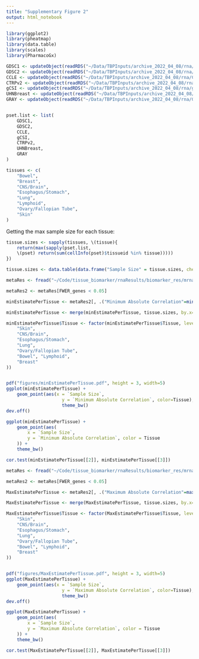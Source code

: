 ```yaml
---
title: "Supplementary Figure 2"
output: html_notebook
---
```



```r
library(ggplot2)
library(pheatmap)
library(data.table)
library(scales)
library(PharmacoGx)

GDSC1 <- updateObject(readRDS("~/Data/TBPInputs/archive_2022_04_08/rna/GDSC1.rds"))
GDSC2 <- updateObject(readRDS("~/Data/TBPInputs/archive_2022_04_08/rna/GDSC2.rds"))
CCLE <- updateObject(readRDS("~/Data/TBPInputs/archive_2022_04_08/rna/CCLE.rds"))
CTRPv2 <- updateObject(readRDS("~/Data/TBPInputs/archive_2022_04_08/rna/CCLE.CTRPv2.rds"))
gCSI <- updateObject(readRDS("~/Data/TBPInputs/archive_2022_04_08/rna/gCSI.rds"))
UHNBreast <- updateObject(readRDS("~/Data/TBPInputs/archive_2022_04_08/rna/UHNBreast.rds"))
GRAY <- updateObject(readRDS("~/Data/TBPInputs/archive_2022_04_08/rna/GRAY.rds"))


pset.list <- list(
    GDSC1,
    GDSC2,
    CCLE,
    gCSI,
    CTRPv2,
    UHNBreast,
    GRAY
)

tissues <- c(
    "Bowel",
    "Breast",
    "CNS/Brain", 
    "Esophagus/Stomach",
    "Lung",
    "Lymphoid",
    "Ovary/Fallopian Tube",
    "Skin"
) 

```


Getting the max sample size for each tissue:

```r

tissue.sizes <- sapply(tissues, \(tissue){
    return(max(sapply(pset.list, 
    \(pset) return(sum(cellInfo(pset)$tissueid %in% tissue)))))
})

tissue.sizes <- data.table(data.frame("Sample Size" = tissue.sizes, check.names = F), keep.rownames = T)

```



```r
metaRes <- fread("~/Code/tissue_biomarker/rnaResults/biomarker_res/mrna_gene_drug_tissue_res_pharmacodb.csv")

metaRes2 <- metaRes[FWER_genes < 0.05]

minEstimatePerTissue <- metaRes2[, .("Minimum Absolute Correlation"=min(abs(estimate))), Tissue]

minEstimatePerTissue <- merge(minEstimatePerTissue, tissue.sizes, by.x='Tissue', by.y='rn')

minEstimatePerTissue$Tissue <- factor(minEstimatePerTissue$Tissue, levels = c(
    "Skin",
    "CNS/Brain",
    "Esophagus/Stomach",
    "Lung",
    "Ovary/Fallopian Tube",
    "Bowel", "Lymphoid",
    "Breast"
))


pdf("figures/minEstimatePerTissue.pdf", height = 3, width=5)
ggplot(minEstimatePerTissue) +
    geom_point(aes(x = `Sample Size`, 
                     y = `Minimum Absolute Correlation`, color=Tissue), size=3) +
                     theme_bw()
dev.off()

ggplot(minEstimatePerTissue) +
    geom_point(aes(
        x = `Sample Size`,
        y = `Minimum Absolute Correlation`, color = Tissue
    )) +
    theme_bw()

cor.test(minEstimatePerTissue[[2]], minEstimatePerTissue[[3]])

```




```r
metaRes <- fread("~/Code/tissue_biomarker/rnaResults/biomarker_res/mrna_gene_drug_tissue_res_pharmacodb.csv")

metaRes2 <- metaRes[FWER_genes < 0.05]

MaxEstimatePerTissue <- metaRes2[, .("Maximum Absolute Correlation"=max(abs(estimate))), Tissue]

MaxEstimatePerTissue <- merge(MaxEstimatePerTissue, tissue.sizes, by.x='Tissue', by.y='rn')

MaxEstimatePerTissue$Tissue <- factor(MaxEstimatePerTissue$Tissue, levels = c(
    "Skin",
    "CNS/Brain",
    "Esophagus/Stomach",
    "Lung",
    "Ovary/Fallopian Tube",
    "Bowel", "Lymphoid",
    "Breast"
))


pdf("figures/MaxEstimatePerTissue.pdf", height = 3, width=5)
ggplot(MaxEstimatePerTissue) +
    geom_point(aes(x = `Sample Size`, 
                     y = `Maximum Absolute Correlation`, color=Tissue), size=3) +
                     theme_bw()
dev.off()

ggplot(MaxEstimatePerTissue) +
    geom_point(aes(
        x = `Sample Size`,
        y = `Maximum Absolute Correlation`, color = Tissue
    )) +
    theme_bw()

cor.test(MaxEstimatePerTissue[[2]], MaxEstimatePerTissue[[3]])


```








